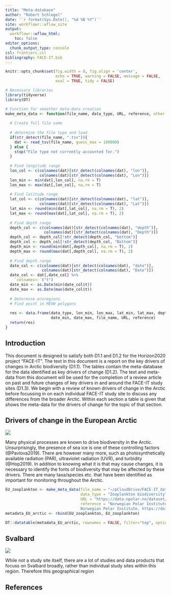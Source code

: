 ```yaml
---
title: "Meta-database"
author: "Robert Schlegel"
date: '`r format(Sys.Date(), "%d %B %Y")`'
site: workflowr::wflow_site
output:
  workflowr::wflow_html:
    toc: false
editor_options:
  chunk_output_type: console
csl: frontiers.csl
bibliography: FACE-IT.bib
---
```


```r
knitr::opts_chunk$set(fig.width = 8, fig.align = 'center',
                      echo = TRUE, warning = FALSE, message = FALSE, 
                      eval = TRUE, tidy = FALSE)
```

```r
# Necessary libraries
library(tidyverse)
library(DT)

# Function for smoother meta-data creation
make_meta_data <- function(file_name, data_type, URL, reference, other = NA){
  
  # Create full file name
  
  # determine the file type and load
  if(str_detect(file_name, ".tsv")){
    dat <- read_tsv(file_name, guess_max = 100000)
  } else {
    stop("File type not currently accounted for.")
  }
  
  # Find longitude range
  lon_col <- c(colnames(dat)[str_detect(colnames(dat), "lon")],
               colnames(dat)[str_detect(colnames(dat), "Lon")])
  lon_min <- min(dat[,lon_col], na.rm = T)
  lon_max <- max(dat[,lon_col], na.rm = T)
  
  # Find latitude range
  lat_col <- c(colnames(dat)[str_detect(colnames(dat), "lat")],
               colnames(dat)[str_detect(colnames(dat), "Lat")])
  lat_min <- round(min(dat[,lat_col], na.rm = T), 2)
  lat_max <- round(max(dat[,lat_col], na.rm = T), 2)
  
  # Find depth range
  depth_col <- c(colnames(dat)[str_detect(colnames(dat), "depth")],
                 colnames(dat)[str_detect(colnames(dat), "Depth")])
  depth_col <- depth_col[!str_detect(depth_col, "bottom")]
  depth_col <- depth_col[!str_detect(depth_col, "Bottom")]
  depth_min <- round(min(dat[,depth_col], na.rm = T), 2)
  depth_max <- round(max(dat[,depth_col], na.rm = T), 2)
  
  # Find depth range
  date_col <- c(colnames(dat)[str_detect(colnames(dat), "date")],
                colnames(dat)[str_detect(colnames(dat), "Date")])
  date_col <- dat[,date_col] %>% 
    `colnames<-`("t")
  date_min <- as.Date(min(date_col$t))
  date_max <- as.Date(max(date_col$t))
  
  # Determine ecoregions
  # Find point in MEOW polygons
  
  res <- data.frame(data_type, lon_min, lon_max, lat_min, lat_max, depth_min, depth_max, 
                    date_min, date_max, file_name, URL, reference)
  return(res)
}
```

## Introduction

This document is designed to satisfy both D1.1 and D1.2 for the Horizon2020 project "FACE-IT". The text in this document is a report on the key drivers of changes in Arctic biodiversity (D1.1). The tables contain the meta-database for the data identified as key drivers of change (D1.2). The text and meta-data from this document will be used for the completion of a review article on past and future changes of key drivers in and around the FACE-IT study sites (D1.3). We begin with a review of known drivers of change in the Arctic before focussing in on each individual FACE-IT study site to discuss any differences from the broader Arctic. Within each section a table is given that shows the meta-data for the drivers of change for the topic of that section.

## Drivers of change in the European Arctic

![](~/FACE-IT/figures/map_full.png)

Many physical processes are known to drive biodiversity in the Arctic. Unsurprisingly, the presence of sea ice is one of these controlling factors (@Pavlova2019). There are however many more, such as photosynthetically available radiation (PAR), ultraviolet radiation (UVR), and turbidity (@Hop2019). In addition to knowing what it is that may cause changes, it is necessary to identify the fonts of biodiversity that may be affected by these drivers. There are many taxa/species etc. that have been identified as important for monitoring throughout the Arctic.

```r
EU_zooplankton <- make_meta_data(file_name = "~/pCloudDrive/FACE-IT_data/EU_arctic/1995-2008-zooplankton-biodiversity.tsv",
                                 data_type = "Zooplankton biodiversity",
                                 URL = "https://data.npolar.no/dataset/9167dae8-cab2-45b3-9cea-ad69541b0448",
                                 reference = "Norwegian Polar Institute (2020). Marine zooplankton and icefauna biodiversity [Data set]. 
                                 Norwegian Polar Institute. https://doi.org/10.21334/npolar.2020.9167dae8")
metadata_EU_arctic <- rbind(EU_zooplankton, EU_zooplankton)
```
```r
DT::datatable(metadata_EU_arctic, rownames = FALSE, filter="top", options = list(pageLength = 5, scrollX=T) )
```
<!-- Rather have the table be clickable, and the clicked entry pops-up with the larger bits of info. This will save on the width of the table. -->

## Svalbard

![](~/FACE-IT/figures/map_svalbard.png)

While not a study site itself, there are a lot of studies and data products that focuss on Svalbard broadly, rather than individual study sites within this region. Therefore this geographical region 

## References
